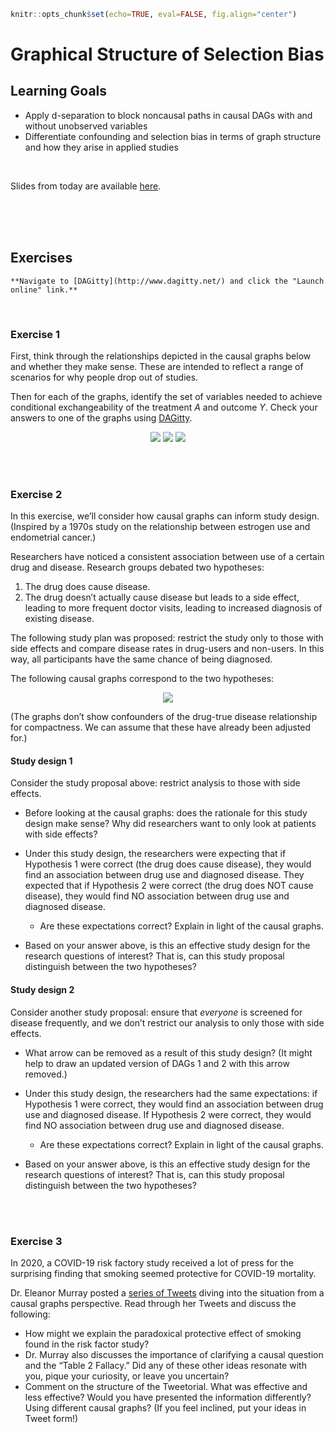 ```r
knitr::opts_chunk$set(echo=TRUE, eval=FALSE, fig.align="center")
```

# Graphical Structure of Selection Bias

<!-- ## Notes/draft changes

**Goals for student understanding:**

Most students ONLY have confounding in their worldview. I really want them to come away with the idea that causal graphs can help them *systematically* evaluate other sources of bias.

Have them use simulation to illustrate collider stratification bias even when the causes are d-connected. Compute marginal and stratified correlations.

The examples here were very medical/epidemiology-focused. (Especially Exercise 3.) Change exercise 3 (and possibly 1) to an example from another context from the "Endogenous Selection Bias" paper by Elwert and Winship. The one on sample truncation (outcome restriction) to low earners might be a good accessible one. Ask them to explain HOW the collider stratification induces dependence.

Add an exercise where students draw a causal diagram on their own from a brief description of a data context.

Post-class (homework) idea: have them read through (parts of) "Endogenous Selection Bias" by Elwert and Winship and write about understanding.

Possibility way down the line for IV to have them read (parts of) "Selecting on Treatment" (or incorporate ideas into exercises). -->


## Learning Goals {-}

- Apply d-separation to block noncausal paths in causal DAGs with and without unobserved variables
- Differentiate confounding and selection bias in terms of graph structure and how they arise in applied studies


<br>


Slides from today are available [here](https://docs.google.com/presentation/d/1kKLc50HZmMf2gcfZWAJLiuHhaKMHXvwsbUUHKYO2Uko/edit?usp=sharing).


<br><br><br>


## Exercises {-}

```block2
**Navigate to [DAGitty](http://www.dagitty.net/) and click the "Launch online" link.**
```

<br>


### Exercise 1 {-}

First, think through the relationships depicted in the causal graphs below and whether they make sense. These are intended to reflect a range of scenarios for why people drop out of studies.

Then for each of the graphs, identify the set of variables needed to achieve conditional exchangeability of the treatment $A$ and outcome $Y$. Check your answers to one of the graphs using [DAGitty](http://www.dagitty.net/dags.html).

<center>
    ![](images/07_dag2.png)
    ![](images/07_dag3.png)
    ![](images/07_dag4.png)
</center>


<br><br>


### Exercise 2 {-}

In this exercise, we'll consider how causal graphs can inform study design. (Inspired by a 1970s study on the relationship between estrogen use and endometrial cancer.)

Researchers have noticed a consistent association between use of a certain drug and disease. Research groups debated two hypotheses:

1. The drug does cause disease.
2. The drug doesn't actually cause disease but leads to a side effect, leading to more frequent doctor visits, leading to increased diagnosis of existing disease.

The following study plan was proposed: restrict the study only to those with side effects and compare disease rates in drug-users and non-users. In this way, all participants have the same chance of being diagnosed.

The following causal graphs correspond to the two hypotheses:

<center>
![](images/estrogens_endometrial_generalized.png)
</center>

(The graphs don't show confounders of the drug-true disease relationship for compactness. We can assume that these have already been adjusted for.)

#### Study design 1 {-}

Consider the study proposal above: restrict analysis to those with side effects.

- Before looking at the causal graphs: does the rationale for this study design make sense? Why did researchers want to only look at patients with side effects?

- Under this study design, the researchers were expecting that if Hypothesis 1 were correct (the drug does cause disease), they would find an association between drug use and diagnosed disease. They expected that if Hypothesis 2 were correct (the drug does NOT cause disease), they would find NO association between drug use and diagnosed disease.
    - Are these expectations correct? Explain in light of the causal graphs.

- Based on your answer above, is this an effective study design for the research questions of interest? That is, can this study proposal distinguish between the two hypotheses?

#### Study design 2 {-}

Consider another study proposal: ensure that *everyone* is screened for disease frequently, and we don't restrict our analysis to only those with side effects.

- What arrow can be removed as a result of this study design? (It might help to draw an updated version of DAGs 1 and 2 with this arrow removed.)

- Under this study design, the researchers had the same expectations: if Hypothesis 1 were correct, they would find an association between drug use and diagnosed disease. If Hypothesis 2 were correct, they would find NO association between drug use and diagnosed disease.
    - Are these expectations correct? Explain in light of the causal graphs.

- Based on your answer above, is this an effective study design for the research questions of interest? That is, can this study proposal distinguish between the two hypotheses?


<br><br>


### Exercise 3 {-}

In 2020, a COVID-19 risk factory study received a lot of press for the surprising finding that smoking seemed protective for COVID-19 mortality.

Dr. Eleanor Murray posted a [series of Tweets](https://twitter.com/EpiEllie/status/1258607277357006849) diving into the situation from a causal graphs perspective. Read through her Tweets and discuss the following:

- How might we explain the paradoxical protective effect of smoking found in the risk factor study?
- Dr. Murray also discusses the importance of clarifying a causal question and the "Table 2 Fallacy." Did any of these other ideas resonate with you, pique your curiosity, or leave you uncertain?
- Comment on the structure of the Tweetorial. What was effective and less effective? Would you have presented the information differently? Using different causal graphs? (If you feel inclined, put your ideas in Tweet form!)

